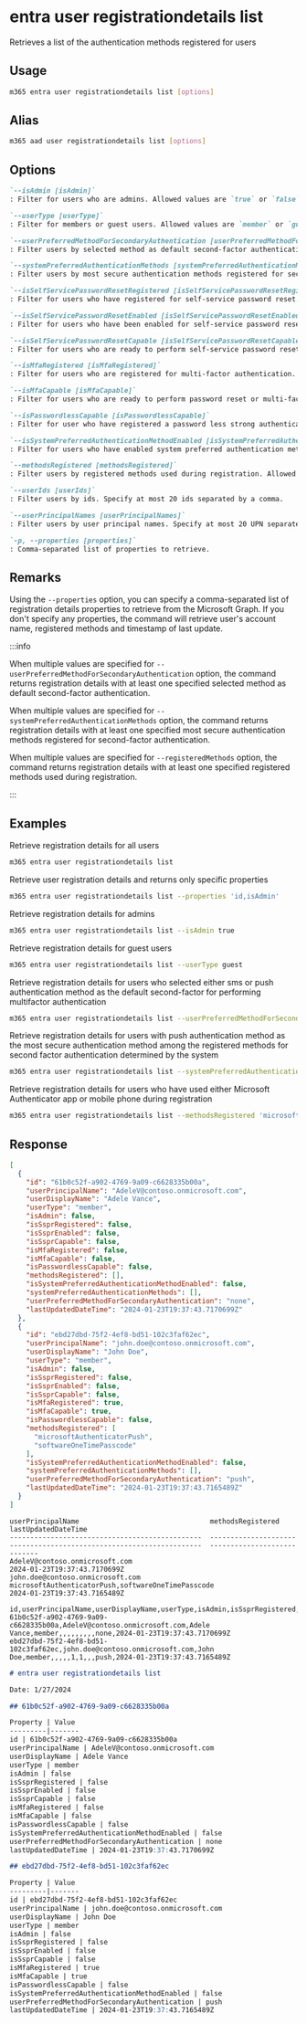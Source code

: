 
# entra user registrationdetails list

Retrieves a list of the authentication methods registered for users

## Usage

```sh
m365 entra user registrationdetails list [options]
```

## Alias

```sh
m365 aad user registrationdetails list [options]
```

## Options

```md definition-list
`--isAdmin [isAdmin]`
: Filter for users who are admins. Allowed values are `true` or `false`. If not specified, returns all users.

`--userType [userType]`
: Filter for members or guest users. Allowed values are `member` or `guest`. If not specified, returns all users.

`--userPreferredMethodForSecondaryAuthentication [userPreferredMethodForSecondaryAuthentication]`
: Filter users by selected method as default second-factor authentication. Allowed values are `push`, `oath`, `voiceMobile`, `voiceAlternateMobile`, `voiceOffice`, `sms` or `none`. Specify either one method or more methods separated by a comma.

`--systemPreferredAuthenticationMethods [systemPreferredAuthenticationMethods]`
: Filter users by most secure authentication methods registered for second-factor authentication. Allowed values are `push`, `oath`, `voiceMobile`, `voiceAlternateMobile`, `voiceOffice`, `sms` or `none`. Specify either one method or more methods separated by a comma.

`--isSelfServicePasswordResetRegistered [isSelfServicePasswordResetRegistered]`
: Filter for users who have registered for self-service password reset. Allowed values are `true` or `false`. If not specified, returns all users.

`--isSelfServicePasswordResetEnabled [isSelfServicePasswordResetEnabled]`
: Filter for users who have been enabled for self-service password reset. Allowed values are `true` or `false`. If not specified, returns all users.

`--isSelfServicePasswordResetCapable [isSelfServicePasswordResetCapable]`
: Filter for users who are ready to perform self-service password reset. Allowed values are `true` or `false`. If not specified, returns all users.

`--isMfaRegistered [isMfaRegistered]`
: Filter for users who are registered for multi-factor authentication. Allowed values are `true` or `false`. If not specified, returns all users.

`--isMfaCapable [isMfaCapable]`
: Filter for users who are ready to perform password reset or multi-factor authentication. Allowed values are `true` or `false`. If not specified, returns all users.

`--isPasswordlessCapable [isPasswordlessCapable]`
: Filter for user who have registered a password less strong authentication method. Allowed values are `true` or `false`. If not specified, returns all users.

`--isSystemPreferredAuthenticationMethodEnabled [isSystemPreferredAuthenticationMethodEnabled]`
: Filter for users who have enabled system preferred authentication method. Allowed values are `true` or `false`. If not specified, returns all users.

`--methodsRegistered [methodsRegistered]`
: Filter users by registered methods used during registration. Allowed values are `mobilePhone`, `email`, `fido2`, `microsoftAuthenticatorPush` or `softwareOneTimePasscode`. Specify either one method or more methods separated by a comma.

`--userIds [userIds]`
: Filter users by ids. Specify at most 20 ids separated by a comma.

`--userPrincipalNames [userPrincipalNames]`
: Filter users by user principal names. Specify at most 20 UPN separated by a comma.

`-p, --properties [properties]`
: Comma-separated list of properties to retrieve.
```

<Global />

## Remarks

Using the `--properties` option, you can specify a comma-separated list of registration details properties to retrieve from the Microsoft Graph. If you don't specify any properties, the command will retrieve user's account name, registered methods and timestamp of last update.

:::info

When multiple values are specified for `--userPreferredMethodForSecondaryAuthentication` option, the command returns registration details with at least one specified selected method as default second-factor authentication.

When multiple values are specified for `--systemPreferredAuthenticationMethods` option, the command returns registration details with at least one specified most secure authentication methods registered for second-factor authentication.

When multiple values are specified for `--registeredMethods` option, the command returns registration details with at least one specified registered methods used during registration.

:::

## Examples

Retrieve registration details for all users

```sh
m365 entra user registrationdetails list
```

Retrieve user registration details and returns only specific properties

```sh
m365 entra user registrationdetails list --properties 'id,isAdmin'
```

Retrieve registration details for admins

```sh
m365 entra user registrationdetails list --isAdmin true
```

Retrieve registration details for guest users

```sh
m365 entra user registrationdetails list --userType guest
```

Retrieve registration details for users who selected either sms or push authentication method as the default second-factor for performing multifactor authentication

```sh
m365 entra user registrationdetails list --userPreferredMethodForSecondaryAuthentication 'sms,push'
```

Retrieve registration details for users with push authentication method as the most secure authentication method among the registered methods for second factor authentication determined by the system

```sh
m365 entra user registrationdetails list --systemPreferredAuthenticationMethods push
```

Retrieve registration details for users who have used either Microsoft Authenticator app or mobile phone during registration

```sh
m365 entra user registrationdetails list --methodsRegistered 'microsoftAuthenticatorPush,mobilePhone'
```

## Response

<Tabs>
  <TabItem value="JSON">

  ```json
  [
    {
      "id": "61b0c52f-a902-4769-9a09-c6628335b00a",
      "userPrincipalName": "AdeleV@contoso.onmicrosoft.com",
      "userDisplayName": "Adele Vance",
      "userType": "member",
      "isAdmin": false,
      "isSsprRegistered": false,
      "isSsprEnabled": false,
      "isSsprCapable": false,
      "isMfaRegistered": false,
      "isMfaCapable": false,
      "isPasswordlessCapable": false,
      "methodsRegistered": [],
      "isSystemPreferredAuthenticationMethodEnabled": false,
      "systemPreferredAuthenticationMethods": [],
      "userPreferredMethodForSecondaryAuthentication": "none",
      "lastUpdatedDateTime": "2024-01-23T19:37:43.7170699Z"
    },
    {
      "id": "ebd27dbd-75f2-4ef8-bd51-102c3faf62ec",
      "userPrincipalName": "john.doe@contoso.onmicrosoft.com",
      "userDisplayName": "John Doe",
      "userType": "member",
      "isAdmin": false,
      "isSsprRegistered": false,
      "isSsprEnabled": false,
      "isSsprCapable": false,
      "isMfaRegistered": true,
      "isMfaCapable": true,
      "isPasswordlessCapable": false,
      "methodsRegistered": [
        "microsoftAuthenticatorPush",
        "softwareOneTimePasscode"
      ],
      "isSystemPreferredAuthenticationMethodEnabled": false,
      "systemPreferredAuthenticationMethods": [],
      "userPreferredMethodForSecondaryAuthentication": "push",
      "lastUpdatedDateTime": "2024-01-23T19:37:43.7165489Z"
    }
  ]
  ```

  </TabItem>
  <TabItem value="Text">

  ```text
  userPrincipalName                                methodsRegistered                                                     lastUpdatedDateTime
  -----------------------------------------------  --------------------------------------------------------------------  ----------------------------
  AdeleV@contoso.onmicrosoft.com                                                                                          2024-01-23T19:37:43.7170699Z
  john.doe@contoso.onmicrosoft.com                  microsoftAuthenticatorPush,softwareOneTimePasscode                    2024-01-23T19:37:43.7165489Z
  ```

  </TabItem>
  <TabItem value="CSV">

  ```csv
  id,userPrincipalName,userDisplayName,userType,isAdmin,isSsprRegistered,isSsprEnabled,isSsprCapable,isMfaRegistered,isMfaCapable,isPasswordlessCapable,isSystemPreferredAuthenticationMethodEnabled,userPreferredMethodForSecondaryAuthentication,lastUpdatedDateTime
  61b0c52f-a902-4769-9a09-c6628335b00a,AdeleV@contoso.onmicrosoft.com,Adele Vance,member,,,,,,,,,none,2024-01-23T19:37:43.7170699Z
  ebd27dbd-75f2-4ef8-bd51-102c3faf62ec,john.doe@contoso.onmicrosoft.com,John Doe,member,,,,,1,1,,,push,2024-01-23T19:37:43.7165489Z
  ```

  </TabItem>
  <TabItem value="Markdown">

  ```md
  # entra user registrationdetails list

  Date: 1/27/2024

  ## 61b0c52f-a902-4769-9a09-c6628335b00a

  Property | Value
  ---------|-------
  id | 61b0c52f-a902-4769-9a09-c6628335b00a
  userPrincipalName | AdeleV@contoso.onmicrosoft.com
  userDisplayName | Adele Vance
  userType | member
  isAdmin | false
  isSsprRegistered | false
  isSsprEnabled | false
  isSsprCapable | false
  isMfaRegistered | false
  isMfaCapable | false
  isPasswordlessCapable | false
  isSystemPreferredAuthenticationMethodEnabled | false
  userPreferredMethodForSecondaryAuthentication | none
  lastUpdatedDateTime | 2024-01-23T19:37:43.7170699Z

  ## ebd27dbd-75f2-4ef8-bd51-102c3faf62ec

  Property | Value
  ---------|-------
  id | ebd27dbd-75f2-4ef8-bd51-102c3faf62ec
  userPrincipalName | john.doe@contoso.onmicrosoft.com
  userDisplayName | John Doe
  userType | member
  isAdmin | false
  isSsprRegistered | false
  isSsprEnabled | false
  isSsprCapable | false
  isMfaRegistered | true
  isMfaCapable | true
  isPasswordlessCapable | false
  isSystemPreferredAuthenticationMethodEnabled | false
  userPreferredMethodForSecondaryAuthentication | push
  lastUpdatedDateTime | 2024-01-23T19:37:43.7165489Z
  ```

  </TabItem>
</Tabs>